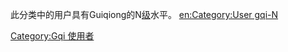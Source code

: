 此分类中的用户具有Guiqiong的N[[Wikipedia:巴別#開始使用巴別語言模板|级]]水平。
[[Category:Gqi_使用者|Category:Gqi 使用者]]
[[en:Category:User_gqi-N|en:Category:User gqi-N]]